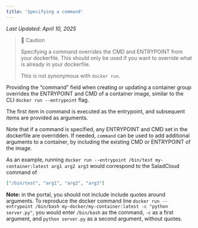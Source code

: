 ```yaml
---
title: 'Specifying a command'
---
```


_Last Updated: April 10, 2025_

> 🚧 Caution
>
> Specifying a command overrides the CMD and ENTRYPOINT from your dockerfile. This should only be used if you want to
> override what is already in your dockerfile.
>
> This is not synonymous with `docker run`.

Providing the “command” field when creating or updating a container group overrides the ENTRYPOINT and CMD of a
container image, similar to the CLI `docker run --entrypoint` flag.

The first item in command is executed as the entrypoint, and subsequent items are provided as arguments.

Note that if a command is specified, any ENTRYPOINT and CMD set in the dockerfile are overridden. If needed, `command`
can be used to add additional arguments to a container, by including the existing CMD or ENTRYPOINT of the image.

As an example, running `docker run --entrypoint /bin/test my-container:latest arg1 arg2 arg3` would correspond to the
SaladCloud command of

```json
["/bin/test", "arg1", "arg2", "arg3"]
```

**Note:** in the portal, you should not include include quotes around arguments. To reproduce the docker command line
`docker run --entrypoint /bin/bash my-docker/my-container:latest -c "python server.py"`, you would enter `/bin/bash` as
the command, `-c` as a first argument, and `python server.py` as a second argument, without quotes.
